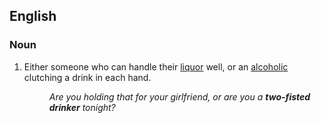 ==English==

===Noun===
{{en-noun|head=[[two-fisted]] [[drinker]]}}

# {{context|figuratively|idiomatic}} Either someone who can handle their [[liquor]] well, or an [[alcoholic]] clutching a drink in each hand.
#: ''Are you holding that for your girlfriend, or are you a '''two-fisted drinker''' tonight?''